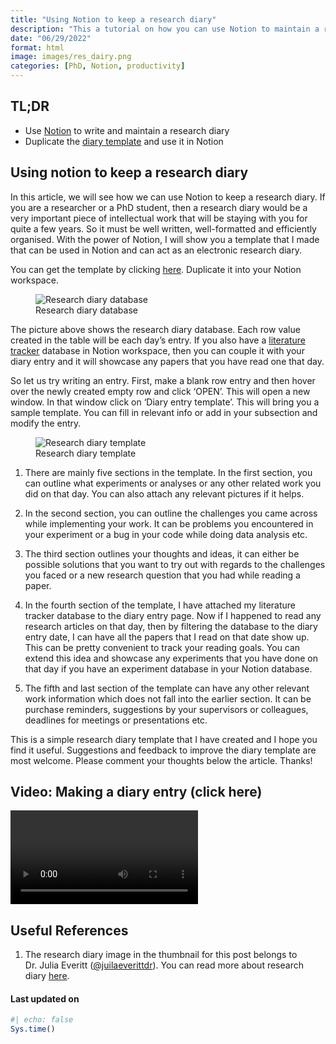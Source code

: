 ```yaml
---
title: "Using Notion to keep a research diary"
description: "This a tutorial on how you can use Notion to maintain a research diary if you are a researcher or a PhD student"
date: "06/29/2022"
format: html
image: images/res_dairy.png
categories: [PhD, Notion, productivity]
---
```


## TL;DR

* Use [Notion](https://www.notion.so/desktop) to write and maintain a research diary
* Duplicate the [diary template](https://jeweljohnson.notion.site/c44a2ec5f518456abfd032642220f26a?v=4adfe4fb5df54e7aac3b000b9152d164) and use it in Notion

## Using notion to keep a research diary

In this article, we will see how we can use Notion to keep a research diary. If you are a researcher or a PhD student, then a research diary would be a very important piece of intellectual work that will be staying with you for quite a few years. So it must be well written, well-formatted and efficiently organised. With the power of Notion, I will show you a template that I made that can be used in Notion and can act as an electronic research diary.

You can get the template by clicking [here](https://jeweljohnson.notion.site/c44a2ec5f518456abfd032642220f26a?v=4adfe4fb5df54e7aac3b000b9152d164). Duplicate it into your Notion workspace.

::: column-page
![Research diary database](images/diary.png)
:::

The picture above shows the research diary database. Each row value created in the table will be each day's entry. If you also have a [literature tracker](https://jeweljohnsonj.github.io/one-carat-blog/posts/notion_literature/) database in Notion workspace, then you can couple it with your diary entry and it will showcase any papers that you have read one that day.

So let us try writing an entry. First, make a blank row entry and then hover over the newly created empty row and click 'OPEN'. This will open a new window. In that window click on 'Diary entry template'. This will bring you a sample template. You can fill in relevant info or add in your subsection and modify the entry.

::: column-page
![Research diary template](images/dairy_entry.png)
:::

1.  There are mainly five sections in the template. In the first section, you can outline what experiments or analyses or any other related work you did on that day. You can also attach any relevant pictures if it helps.

2.  In the second section, you can outline the challenges you came across while implementing your work. It can be problems you encountered in your experiment or a bug in your code while doing data analysis etc.

3.  The third section outlines your thoughts and ideas, it can either be possible solutions that you want to try out with regards to the challenges you faced or a new research question that you had while reading a paper.

4.  In the fourth section of the template, I have attached my literature tracker database to the diary entry page. Now if I happened to read any research articles on that day, then by filtering the database to the diary entry date, I can have all the papers that I read on that date show up. This can be pretty convenient to track your reading goals. You can extend this idea and showcase any experiments that you have done on that day if you have an experiment database in your Notion database.

5.  The fifth and last section of the template can have any other relevant work information which does not fall into the earlier section. It can be purchase reminders, suggestions by your supervisors or colleagues, deadlines for meetings or presentations etc.

This is a simple research diary template that I have created and I hope you find it useful. Suggestions and feedback to improve the diary template are most welcome. Please comment your thoughts below the article. Thanks!

::: {.callout-tip collapse="true"}
## Video: Making a diary entry (click here)
![](https://raw.githubusercontent.com/jeweljohnsonj/one-carat-blog/main/videos/notion_research_diary/diary.mp4)
:::

## Useful References {.unnumbered .appendix}

1.  The research diary image in the thumbnail for this post belongs to Dr. Julia Everitt ([\@juilaeverittdr](https://twitter.com/juliaeverittdr)). You can read more about research diary [here](https://thrivingparttime.com/2021/03/15/my-research-diary-recording-the-twists-and-turns-of-a-part-time-doctorate/).

#### Last updated on {.unnumbered .unlisted .appendix}

```r
#| echo: false
Sys.time()
```

<a hidden href="https://info.flagcounter.com/ynrK"><img src="https://s11.flagcounter.com/count2/ynrK/bg_000000/txt_FFFFFF/border_F0F0F0/columns_5/maxflags_25/viewers_0/labels_1/pageviews_1/flags_0/percent_0/" alt="Flag Counter" border="0"/></a>
